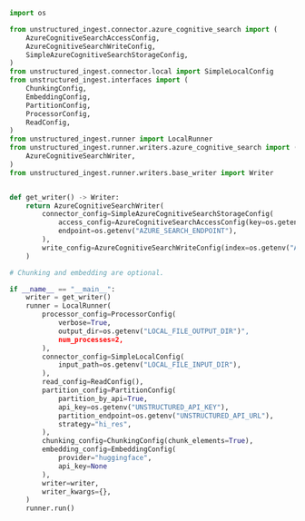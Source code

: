 ```python Python Ingest v1
import os

from unstructured_ingest.connector.azure_cognitive_search import (
    AzureCognitiveSearchAccessConfig,
    AzureCognitiveSearchWriteConfig,
    SimpleAzureCognitiveSearchStorageConfig,
)
from unstructured_ingest.connector.local import SimpleLocalConfig
from unstructured_ingest.interfaces import (
    ChunkingConfig,
    EmbeddingConfig,
    PartitionConfig,
    ProcessorConfig,
    ReadConfig,
)
from unstructured_ingest.runner import LocalRunner
from unstructured_ingest.runner.writers.azure_cognitive_search import (
    AzureCognitiveSearchWriter,
)
from unstructured_ingest.runner.writers.base_writer import Writer


def get_writer() -> Writer:
    return AzureCognitiveSearchWriter(
        connector_config=SimpleAzureCognitiveSearchStorageConfig(
            access_config=AzureCognitiveSearchAccessConfig(key=os.getenv("AZURE_SEARCH_API_KEY")),
            endpoint=os.getenv("AZURE_SEARCH_ENDPOINT"),
        ),
        write_config=AzureCognitiveSearchWriteConfig(index=os.getenv("AZURE_SEARCH_INDEX")),
    )

# Chunking and embedding are optional.

if __name__ == "__main__":
    writer = get_writer()
    runner = LocalRunner(
        processor_config=ProcessorConfig(
            verbose=True,
            output_dir=os.getenv("LOCAL_FILE_OUTPUT_DIR")",
            num_processes=2,
        ),
        connector_config=SimpleLocalConfig(
            input_path=os.getenv("LOCAL_FILE_INPUT_DIR"),
        ),
        read_config=ReadConfig(),
        partition_config=PartitionConfig(
            partition_by_api=True,
            api_key=os.getenv("UNSTRUCTURED_API_KEY"),
            partition_endpoint=os.getenv("UNSTRUCTURED_API_URL"),
            strategy="hi_res",
        ),
        chunking_config=ChunkingConfig(chunk_elements=True),
        embedding_config=EmbeddingConfig(
            provider="huggingface",
            api_key=None
        ),
        writer=writer,
        writer_kwargs={},
    )
    runner.run()
```
